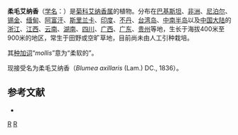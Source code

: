 {{Speciesbox
| genus = Blumea
| species = mollis
| authority = (D. Don) Merr., 1910
}}

'''柔毛艾纳香'''（[[学名|学名]]：{{lang|la|''Blumea mollis''}}）是[[菊科|菊科]][[艾纳香属|艾纳香属]]的植物。分布在[[巴基斯坦|巴基斯坦]]、[[非洲|非洲]]、[[尼泊尔|尼泊尔]]、[[锡金|锡金]]、[[缅甸|缅甸]]、[[阿富汗|阿富汗]]、[[斯里兰卡|斯里兰卡]]、[[印度|印度]]、[[不丹|不丹]]、[[台湾岛|台湾岛]]、[[中南半岛|中南半岛]]以及[[中国大陆|中国大陆]]的[[浙江|浙江]]、[[江西|江西]]、[[云南|云南]]、[[湖南|湖南]]、[[四川|四川]]、[[广西|广西]]、[[广东|广东]]、[[贵州|贵州]]等地，生长于海拔400米至900米的地区，常生于田野或空旷草地，目前尚未由人工引种栽培。

其[[种加词|种加词]]“''mollis ''”意为“柔软的”。

现接受名为柔毛艾纳香（''Blumea axillaris'' (Lam.) DC., 1836）。

== 参考文献 ==
<div class="references-small">
* {{cite web| url =http://www.bioinfo.cn/db05/KmzwSpecies.php?action=view&id=4028| title =柔毛艾纳香| work =《中国高等植物数据库全库》| publisher =中国科学院微生物研究所| author =昆明植物研究所| accessdate =2009-02-24| archive-date =2016-03-05| archive-url =https://web.archive.org/web/20160305065752/http://www.bioinfo.cn/db05/KmzwSpecies.php?action=view&id=4028| dead-url =yes}}
</div>
{{Taxonbar|from=Q11108662}}

[[Category:艾纳香属|R]]
[[Category:1910年描述的植物|R]]


{{植物小作品}}
